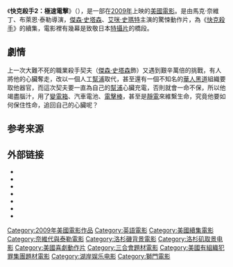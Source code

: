 {{noteTA
|T=zh-cn:怒火攻心2：高压电; zh-tw:快克殺手2：極速電擊;
|1=zh-cn:怒火攻心2：高压电; zh-tw:快克殺手2：極速電擊;
|2=zh-cn:怒火攻心; zh-tw:快克殺手;
}}
{{Infobox film
| name           = 快克殺手2：極速電擊
| cn_name        = 怒火攻心2：高压电
| tw_name        = 快克殺手2：極速電擊
| hk_name        = 
| original_name  = ''Crank: High Voltage''
| image          = Crank 2 High Voltage poster.jpg
| caption        = 電影海報
| director       = 馬克·奈維丁<br />布萊恩·泰勒
| producer       = {{link-en|加里·卢切西|Gary Lucchesi}}<br />{{link-en|汤姆·罗森伯格|Tom Rosenberg}}<br />{{link-en|史基普·威廉森|Skip Williamson (producer)}}<br />理查德·赖特
| writer         = 馬克·奈維丁<br />布萊恩·泰勒
| starring       = [[傑森·史塔森|傑森·史塔森]]<br>[[艾咪·史瑪特|艾咪·史瑪特]]<br>[[小克利夫頓·柯林斯|小克利夫頓·柯林斯]]<br>{{link-en|艾弗连·莱米雷斯|Efren Ramirez}}<br>[[白靈_(演員)|白靈]]<br>[[大衛·卡拉定|大衛·卡拉定]]<br>{{link-en|德怀特·尤卡姆|Dwight Yoakam}}
| music           = {{link-en|麦克·帕顿|Mike Patton}}
| cinematography  = {{link-en|布兰登·特罗斯特|Brandon Trost}}
| editing         = 费尔南多·维耶纳
| studio          = [[狮门影视公司|狮门影视公司]]<br />[[湖岸娱乐|湖岸娱乐]]
| distributor     = 狮门影视公司
| released        = {{Flagicon|USA}}{{Flagicon|TWN}} [[2009年|2009年]][[4月17日|4月17日]]
| runtime         = 96分鐘
| rating          = 
| country         = {{USA}}
| awards          = 
| language        = [[英语|英语]]
| budget          = 2000万美元<ref>{{cite web |title=Crank 2: High Voltage (2009) - Financial Information |url=https://www.the-numbers.com/movie/Crank-2-High-Voltage |website=[[The_Numbers|The Numbers]] |access-date=2022-02-28 |archive-date=2019-07-15 |archive-url=https://web.archive.org/web/20190715200252/https://www.the-numbers.com/movie/Crank-2-High-Voltage }}</ref>
| gross           = 3460万美元<ref>{{cite web|url=http://www.boxofficemojo.com/movies/?id=crank2.htm|title=Crank: High Voltage (2009)|website=[[Box_Office_Mojo|Box Office Mojo]]|access-date=April 23, 2015|archive-date=2018-06-12|archive-url=https://web.archive.org/web/20180612142531/http://www.boxofficemojo.com/movies/?id=crank2.htm}}</ref>
| imdb_id         = tt1121931
| website         = 
| preceded_by     = 《[[快克殺手|快克殺手]]》（2006年）
| followed_by     = 
}}
《'''快克殺手2：極速電擊'''》（{{lang-en|''Crank: High Voltage''}}），是一部在[[2009年|2009年]]上映的[[美國電影|美國電影]]。是由馬克·奈維丁、布萊恩·泰勒導演，[[傑森·史塔森|傑森·史塔森]]、[[艾咪·史瑪特|艾咪·史瑪特]]主演的驚悚動作片，為《[[快克殺手|快克殺手]]》的續集，電影裡有幾幕是致敬日本[[特攝片|特攝片]]的橋段。

==劇情==
上一次大難不死的職業殺手契夫（[[傑森·史塔森|傑森·史塔森]]飾）又遇到艱辛萬倍的挑戰，有人將他的心臟奪走，改以一個人工[[幫浦|幫浦]]取代，甚至還有一個不知名的[[華人|華人]][[黑道|黑道]]組織要取他器官，而這次契夫要一直為自己的[[幫浦|幫浦]]心臟充電，否則就會一命不保，所以他竭盡腦汁，用了[[變電箱|變電箱]]、汽車電池、[[電擊棒|電擊棒]]，甚至是[[靜電|靜電]]來維繫生命，究竟他要如何保住性命，追回自己的心臟呢？

==参考来源==
{{Reflist}}

==外部链接==
*{{Official website|http://www.crank2.com/}}
*{{IMDb title|1121931|Crank: High Voltage}}
*{{Mojo title|crank2|Crank: High Voltage}}
*{{Rotten Tomatoes|crank_high_voltage|Crank: High Voltage}}
*{{Metacritic film|crank-high-voltage|Crank: High Voltage}}
*{{Amg movie|422949|Crank: High Voltage}}
*{{tcmdb title|729394|Crank: High Voltage}}

{{Neveldine & Taylor}}
{{DEFAULTSORT:Crank: High Voltage}}
[[Category:2009年美國電影作品|Category:2009年美國電影作品]]
[[Category:英語電影|Category:英語電影]]
[[Category:美國續集電影|Category:美國續集電影]]
[[Category:奈維代與泰勒電影|Category:奈維代與泰勒電影]]
[[Category:洛杉磯背景電影|Category:洛杉磯背景電影]]
[[Category:洛杉矶取景电影|Category:洛杉矶取景电影]]
[[Category:美國喜劇動作片|Category:美國喜劇動作片]]
[[Category:三合會題材電影|Category:三合會題材電影]]
[[Category:美國有組織犯罪集團題材電影|Category:美國有組織犯罪集團題材電影]]
[[Category:湖岸娱乐电影|Category:湖岸娱乐电影]]
[[Category:獅門電影|Category:獅門電影]]